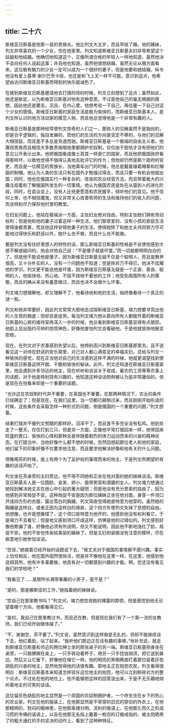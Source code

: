 ```yaml
---
---
---
```

title: 二十六
---



斯维亚日斯基是他那一县的贵族长。他比列文大五岁，而且早结了婚。他的姨妹，列文非常喜欢的一个少女，住在他家里。列文知道斯维亚日斯基夫妇非常希望这个姑娘和他结婚。他确切地知道这个，正像所谓合格的年轻人一样地知道，虽然他决不会向任何人说起这事；并且他也知道，虽然他很想结婚，虽然无论从哪方面看来，这位极有魅力的少女一定可以成为一个很好的妻子，但是他要和她结婚，纵令他没有爱上基蒂·谢尔巴茨卡娅，也还是和飞上天一样不可能。意识到这点，他希望由访问斯维亚日斯基而得到的快乐就减色了。

在接到斯维亚日斯基邀请他去打猎的信的时候，列文立刻想到了这点；虽然如此，他还是断定，以为斯维亚日斯基对他有这种意思，不过是他自己的毫无根据的猜想，因此他还是要去。况且，在内心里，他想考验一下自己，再估量一下自己对这个少女的感情。斯维亚日斯基的家庭生活是极为愉快的，而斯维亚日斯基本人，是列文所认识的地方活动家的模范人物，而且他总觉得他是一个非常有趣的人。

斯维亚日斯基是那种经常使列文惊奇的人们之一，那些人的见解虽然不是独创的，却是合乎逻辑的，独自发展的，而他们的生活的方向是坚定不移的，与他们的见解大相径庭，而且差不多总是背道而驰。斯维亚日斯基是一个极端的自由主义者。他蔑视贵族而且相信大多数贵族暗地里都拥护农奴制，仅仅由于胆怯才没有把他们的意见公开表示出来。他把俄国看成像土耳其一样衰亡的国家，而且他把俄国政府看得那样坏，以致他觉得不值得认真地去批评它的作为；但他却仍然是那个政府的官吏，而且是一位模范的贵族长，当他乘车出门的时候，他总是戴着缀着帽章和红帽箍的制帽。他认为人类的生活只有在国外才勉强过得去，而且只要一有机会他就出国；同时，他也在俄国实行一种复杂的、改良的农业经营方法，而且带着极大的兴趣注视着和了解俄国所发生的一切事情。他认为俄国农民是处在从猿到人的进化阶段，同时，在县议会上，没有人比他更愿意和农民握手，倾听他们的意见。他不信仰上帝，也不相信魔鬼，但又非常关心改善牧师的生活和维持他们的收入的问题，而且特别尽力保存他村里的教堂。

在妇女问题上，他站在极端派一方面，主张妇女绝对自由，特别主张她们拥有劳动权利；但是他和他的妻子过着这样一种生活，他们那恩爱的、没有小孩的家庭生活使得谁都羡慕，而且他这样安顿他妻子的生活，使得她除了和她丈夫共同努力尽可能地过得快乐和舒适以外，她什么也不做，而且什么也不能做。

要是列文没有往好里想人的特性的话，那么斯维亚日斯基的性格是不会使他感到大惑不解或疑问的。他会对他自己说：“不是傻子就是坏蛋，”而一切就都明明白白的了。但是他不能说他是傻子，因为斯维亚日斯基无疑不仅是个聪明人，而且是教养很高，又十分朴实的人，没有一个问题他不知道；但是除非万不得已，他决不炫耀他的学识。列文更不能说他是坏蛋，因为斯维亚日斯基无疑是一个正直、善良、聪明的人，他愉快地、热心地、不屈不挠地干着他的工作；他受到周围所有人的尊敬，而且的确从来没有蓄意做过，而且也决不会做什么坏事。

列文竭力想理解他，却又理解不了，他看待他和他的生活，始终像看待一个真正的谜一般。

列文和他非常要好，因此列文常常大胆地去试探斯维亚日斯基，竭力想要寻究出他的人生观的根底；但却总是徒劳。每当列文竭力想从那向所有人都敞开着的斯维亚日斯基的心房的接待室再深入一步的时候，他总看到斯维亚日斯基显得有点狼狈。他脸上显出隐约可辨的惊慌神色，好像他害怕列文会看破他，于是他就愉快地婉言拒绝。

现在，在列文对于农事感到失望以后，他特别高兴到斯维亚日斯基那里去。且不说看见这一对待在舒适的安乐窝里、对己对人都心满意足的幸福夫妇，总给与列文一种愉快的感觉，现在正当他对自己的生活感到这样不满的时候，他就更渴望找到使斯维亚日斯基这样开朗、干脆和愉快的秘诀。此外，列文还知道在斯维亚日斯基家里，他会遇到许多邻近的地主，现在听听和谈谈关于收成、雇农的工资等等农事上的话题，对于他是特别饶有兴趣的，他知道这种谈话照例被认为是非常庸俗的，但是现在在他看来却是一个重要的话题。

“也许这在农奴制时代并不重要，在英国也不重要。在那两种情况下，农业的条件已经确定了；但是现在，在我们这里，当一切都已颠倒过来，而且刚刚开始形成的时候，这些条件会采取怎样一种形式的问题，倒是俄国的一个重要的问题，”列文想着。

结果打猎并不像列文预期的那样好。沼泽干了，而且差不多完全没有松鸡。他到处走了一整天，仅仅打到三只，但是另一方面，正像他平常打猎回来一样，他带回来旺盛的胃口、愉快的心情和那种总是伴随着剧烈的体力运动而来的兴奋的精神状态。在打猎当中，当他好像什么都不想的时候，忽然回想起那位老人和他的家庭，他们留下的印象好像不仅要求他注意，而且要求他解决好像和他有关的什么问题。

傍晚喝茶的时候，座上有两个为了监护权的事情而来的地主，于是列文所期望的有趣的谈话开始了。

列文坐在茶桌旁的主妇旁边，他不得不同她和正坐在他对面的她的妹妹谈话。斯维亚日斯基夫人是一位圆脸、金发、娇小、面带笑容和酒靥的女人。列文竭力想通过她找到解决她丈夫在他心中引起的重大疑团；但是他没有充分思索的自由了，因为他感到非常局促不安。这种局促不安是因为那位姨妹正坐在他对面，身穿一件领口开成四方形的衣服，露出雪白的胸脯，列文简直觉得她是特意为他穿的。虽然她的胸脯是这样白，或者正因为这样白的缘故，这个四方形使列文失掉了思想的自由。他想像，也许是想像错了，这个领口是特意为他开的，他感到他没有权利看它，于是竭力不去看它；但是他又感到领口开成这样，仿佛是他的过错似的。列文感到好像他欺骗了谁，好像他必须有所说明，但又不能说明，因此他不断地涨红了脸，局促不安。他的不安也传染给美丽的姨妹了。但是主妇却装做没有注意的模样，尽在故意地引她参加谈话。

“您说，”她接着已经开始的话题说下去，“我丈夫对于俄国的事情都不感兴趣。事实上恰恰相反，他在国外固然很快活，但是并不像他在这里一样。在这里，他感到他适得其所，他有许多事要做，他具有对一切都感到兴趣的才能。啊，您还没有看见我们的学校吧？”

“我看见了……是那所长满常春藤的小房子，是不是？”

“是的，那是娜斯佳的工作，”她指着她的妹妹说。

“您自己在那里教书吗？”列文问，竭力想忽视她的裸露的脖颈，但是感觉到他无论望着哪个方向，他都看得见它。

“是的，我自己在那里教过书，而且还在教，但是现在我们有了一个第一流的女教师。我们已经开始做体操了。”

“不，谢谢您，茶不要了。”列文说，虽然意识到这样做是无礼的，但却不能继续谈下去，他红着脸，站了起来。“我听他们那边正在谈有趣的事哩，”他补充说，就走到斯维亚日斯基和邻近的两位绅士坐的那张桌子的另一端。斯维亚日斯基侧身坐在桌旁，一只胳膊搁在桌上，一只手转动着杯子，用另一只手捻拢胡须，把它送到鼻边，然后又让它垂下，好像他在嗅它一样。他的明亮的黑眼睛直盯着那位留着灰色胡髭的兴奋的地主，显然他觉得他的话很有趣。那地主正在抱怨农民，列文看得很明白：斯维亚日斯基本来知道怎样驳斥这位地主的抱怨，他可以立刻粉碎对方的整个论点，不过处在他的地位上，他不能够把这样的回答说出来，于是不无乐趣地倾听着地主的可笑的谈话。

这位留灰色胡髭的地主显然是一个顽固的农奴制拥护者，一个终生住在乡下的热心的农业家。列文在他的服装上，在他那显然是不常穿的旧式的穿旧的外衣上，在他那精明的、愁闷的眼神里，在他那条理分明、流利的俄语上，在他那久而久之形成习惯的专横的语调上，以及在他那无名指上戴着一枚旧的订婚戒指的、被太阳晒黑了的粗大通红的手的坚决的动作上，看到了这种种特征。